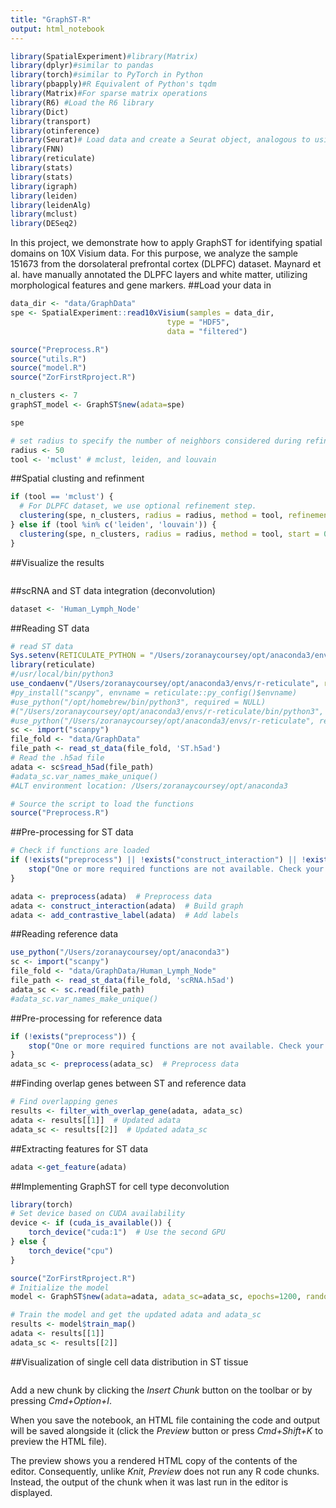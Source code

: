 ```yaml
---
title: "GraphST-R"
output: html_notebook
---
```



```r
library(SpatialExperiment)#library(Matrix) 
library(dplyr)#similar to pandas
library(torch)#similar to PyTorch in Python
library(pbapply)#R Equivalent of Python's tqdm
library(Matrix)#For sparse matrix operations
library(R6) #Load the R6 library
library(Dict)
library(transport)
library(otinference)
library(Seurat)# Load data and create a Seurat object, analogous to using scanpy
library(FNN) 
library(reticulate)
library(stats)
library(stats)
library(igraph)
library(leiden)
library(leidenAlg)
library(mclust)
library(DESeq2)
```
In this project, we demonstrate how to apply GraphST for identifying spatial domains on 10X Visium data. For this purpose, we analyze the sample 151673 from the dorsolateral prefrontal cortex (DLPFC) dataset. Maynard et al. have manually annotated the DLPFC layers and white matter, utilizing morphological features and gene markers.
##Load your data in
```r
data_dir <- "data/GraphData"
spe <- SpatialExperiment::read10xVisium(samples = data_dir,
                                   type = "HDF5",
                                   data = "filtered")
```

```r
source("Preprocess.R")
source("utils.R")
source("model.R")
source("ZorFirstRproject.R")
```

```r
n_clusters <- 7
graphST_model <- GraphST$new(adata=spe)
```

```r
spe
```
```r
# set radius to specify the number of neighbors considered during refinement
radius <- 50
tool <- 'mclust' # mclust, leiden, and louvain
```
##Spatial clusting and refinment

```r
if (tool == 'mclust') {
  # For DLPFC dataset, we use optional refinement step.
  clustering(spe, n_clusters, radius = radius, method = tool, refinement = TRUE)
} else if (tool %in% c('leiden', 'louvain')) {
  clustering(spe, n_clusters, radius = radius, method = tool, start = 0.1, end = 2.0, increment = 0.01, refinement = FALSE)
}

```
##Visualize the results
```r

```

##scRNA and ST data integration (deconvolution)
```r
dataset <- 'Human_Lymph_Node'

```
##Reading ST data 
```r
# read ST data
Sys.setenv(RETICULATE_PYTHON = "/Users/zoranaycoursey/opt/anaconda3/envs/r-reticulate")
library(reticulate)
#/usr/local/bin/python3
use_condaenv("/Users/zoranaycoursey/opt/anaconda3/envs/r-reticulate", required = TRUE)
#py_install("scanpy", envname = reticulate::py_config()$envname) 
#use_python("/opt/homebrew/bin/python3", required = NULL)
#("/Users/zoranaycoursey/opt/anaconda3/envs/r-reticulate/bin/python3", required = NULL)
#use_python("/Users/zoranaycoursey/opt/anaconda3/envs/r-reticulate", required = NULL)
sc <- import("scanpy")
file_fold <- "data/GraphData"
file_path <- read_st_data(file_fold, 'ST.h5ad')
# Read the .h5ad file
adata <- sc$read_h5ad(file_path)
#adata_sc.var_names_make_unique()
#ALT environment location: /Users/zoranaycoursey/opt/anaconda3
```


```r
# Source the script to load the functions
source("Preprocess.R")
```

##Pre-processing for ST data
```r
# Check if functions are loaded
if (!exists("preprocess") || !exists("construct_interaction") || !exists("add_contrastive_label")) {
    stop("One or more required functions are not available. Check your source file.")
}

adata <- preprocess(adata)  # Preprocess data
adata <- construct_interaction(adata)  # Build graph
adata <- add_contrastive_label(adata)  # Add labels
```

##Reading reference data
```r
use_python("/Users/zoranaycoursey/opt/anaconda3")
sc <- import("scanpy")
file_fold <- "data/GraphData/Human_Lymph_Node"
file_path <- read_st_data(file_fold, 'scRNA.h5ad')
adata_sc <- sc.read(file_path)
#adata_sc.var_names_make_unique()

```

##Pre-processing for reference data

```r
if (!exists("preprocess")) {
    stop("One or more required functions are not available. Check your source file.")
}
adata_sc <- preprocess(adata_sc)  # Preprocess data
```

##Finding overlap genes between ST and reference data
```r
# Find overlapping genes
results <- filter_with_overlap_gene(adata, adata_sc)
adata <- results[[1]]  # Updated adata
adata_sc <- results[[2]]  # Updated adata_sc
```

##Extracting features for ST data
```r
adata <-get_feature(adata)
```

##Implementing GraphST for cell type deconvolution
```r
library(torch)
# Set device based on CUDA availability
device <- if (cuda_is_available()) {
    torch_device("cuda:1")  # Use the second GPU
} else {
    torch_device("cpu")
}
```

```r
source("ZorFirstRproject.R")
# Initialize the model
model <- GraphST$new(adata=adata, adata_sc=adata_sc, epochs=1200, random_seed=50, device=device, deconvolution=TRUE)
```

```r
# Train the model and get the updated adata and adata_sc
results <- model$train_map()
adata <- results[[1]]
adata_sc <- results[[2]]
```

##Visualization of single cell data distribution in ST tissue
```r

```





















Add a new chunk by clicking the *Insert Chunk* button on the toolbar or by pressing *Cmd+Option+I*.

When you save the notebook, an HTML file containing the code and output will be saved alongside it (click the *Preview* button or press *Cmd+Shift+K* to preview the HTML file). 

The preview shows you a rendered HTML copy of the contents of the editor. Consequently, unlike *Knit*, *Preview* does not run any R code chunks. Instead, the output of the chunk when it was last run in the editor is displayed.


